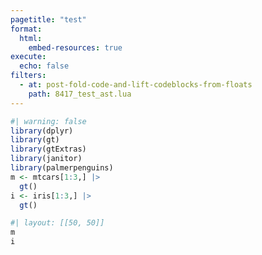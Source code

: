 ```yaml
---
pagetitle: "test"
format:
  html:
    embed-resources: true
execute:
  echo: false
filters:
  - at: post-fold-code-and-lift-codeblocks-from-floats
    path: 8417_test_ast.lua
---
```


```r
#| warning: false
library(dplyr)
library(gt)
library(gtExtras)
library(janitor)
library(palmerpenguins)
m <- mtcars[1:3,] |> 
  gt()
i <- iris[1:3,] |> 
  gt()
```

```r
#| layout: [[50, 50]]
m
i
```
